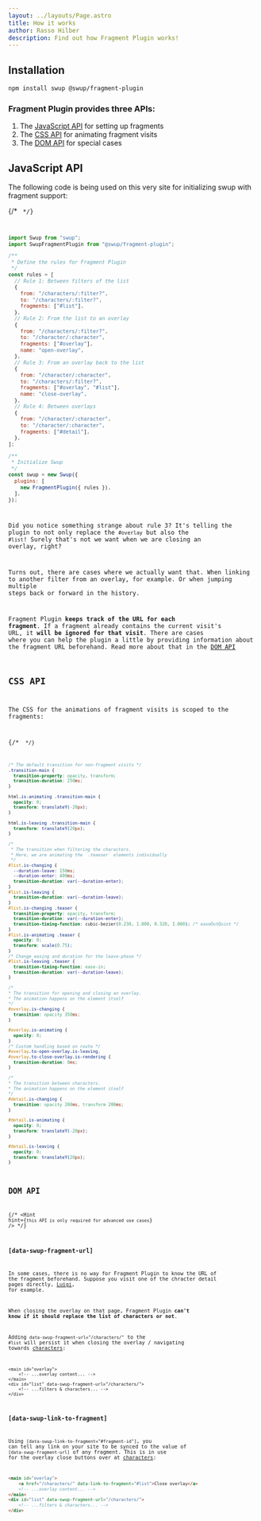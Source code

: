 ```yaml
---
layout: ../layouts/Page.astro
title: How it works
author: Rasso Hilber
description: Find out how Fragment Plugin works!
---
```






## Installation

```bash
npm install swup @swup/fragment-plugin
```

### Fragment Plugin provides three APIs:

1. The [JavaScript API](#javascript-api) for setting up fragments
2. The [CSS API](#css-api) for animating fragment visits
3. The [DOM API](#dom-api) for special cases

## JavaScript API

The following code is being used on this very site for initializing swup with fragment support:

{/* <Code code={JS} lang="js" /> */}
```js
import Swup from "swup";
import SwupFragmentPlugin from "@swup/fragment-plugin";

/**
 * Define the rules for Fragment Plugin
 */
const rules = [
  // Rule 1: Between filters of the list
  {
    from: "/characters/:filter?",
    to: "/characters/:filter?",
    fragments: ["#list"],
  },
  // Rule 2: From the list to an overlay
  {
    from: "/characters/:filter?",
    to: "/character/:character",
    fragments: ["#overlay"],
    name: "open-overlay",
  },
  // Rule 3: From an overlay back to the list
  {
    from: "/character/:character",
    to: "/characters/:filter?",
    fragments: ["#overlay", "#list"],
    name: "close-overlay",
  },
  // Rule 4: Between overlays
  {
    from: "/character/:character",
    to: "/character/:character",
    fragments: ["#detail"],
  },
];

/**
 * Initialize Swup
 */
const swup = new Swup({
  plugins: [
    new FragmentPlugin({ rules }),
  ],
});
```

Did you notice something strange about rule 3? It's telling the plugin to
not only replace the `#overlay` but also the `#list`! Surely that's
not we want when we are closing an overlay, right?

Turns out, there are cases where we actually want that. When linking to another
filter from an overlay, for example. Or when jumping multiple steps back or forward
in the history.

Fragment Plugin **keeps track of the URL for each fragment**. If a fragment already
contains the current visit's URL, it **will be ignored for that visit**. There are cases where
you can help the plugin a little by providing information about the fragment URL beforehand.
Read more about that in the [DOM API](#dom-api)

## CSS API

The CSS for the animations of fragment visits is scoped to the fragments:

{/* <Code code={CSS} lang="css" /> */}
```css
/* The default transition for non-fragment visits */
.transition-main {
  transition-property: opacity, transform;
  transition-duration: 250ms;
}

html.is-animating .transition-main {
  opacity: 0;
  transform: translateY(-20px);
}

html.is-leaving .transition-main {
  transform: translateY(20px);
}

/*
 * The transition when filtering the characters.
 * Here, we are animating the `.teaeser` elements individually
 */
#list.is-changing {
  --duration-leave: 150ms;
  --duration-enter: 400ms;
  transition-duration: var(--duration-enter);
}
#list.is-leaving {
  transition-duration: var(--duration-leave);
}
#list.is-changing .teaser {
  transition-property: opacity, transform;
  transition-duration: var(--duration-enter);
  transition-timing-function: cubic-bezier(0.230, 1.000, 0.320, 1.000); /* easeOutQuint */
}
#list.is-animating .teaser {
  opacity: 0;
  transform: scale(0.75);
}
/* Change easing and duration for the leave-phase */
#list.is-leaving .teaser {
  transition-timing-function: ease-in;
  transition-duration: var(--duration-leave);
}

/*
* The transition for opening and closing an overlay.
* The animation happens on the element itself
*/
#overlay.is-changing {
  transition: opacity 350ms;
}

#overlay.is-animating {
  opacity: 0;
}
/* Custom handling based on route */
#overlay.to-open-overlay.is-leaving,
#overlay.to-close-overlay.is-rendering {
  transition-duration: 0ms;
}

/*
* The transition between characters.
* The animation happens on the element itself
*/
#detail.is-changing {
  transition: opacity 200ms, transform 200ms;
}

#detail.is-animating {
  opacity: 0;
  transform: translateY(-20px);
}

#detail.is-leaving {
  opacity: 0;
  transform: translateY(20px);
}
```

## DOM API

{/* <Hint hint={`this API is only required for advanced use cases`} /> */}

### [data-swup-fragment-url]

In some cases, there is no way for Fragment Plugin to know the URL of the
fragment beforehand. Suppose you visit one of the chracter detail pages
directly, <a href="/character/luigi/" target="_blank">Luigi</a>, for
example.

When closing the overlay on that page, Fragment Plugin **can't know if it
should replace the list of characters or not**.

Adding `data-swup-fragment-url="/characters/"` to the `#list` will persist
it when closing the overlay / navigating towards [characters](/characters/):

```astro title="/character/luigi/index.html" 'data-swup-fragment-url="/characters/"'
<main id="overlay">
	<!-- ...overlay content... -->
</main>
<div id="list" data-swup-fragment-url="/characters/">
	<!-- ...filters & characters... -->
</div>
```

### [data-swup-link-to-fragment]

Using `[data-swup-link-to-fragment="#fragment-id"]`, you can tell any link on your site to be synced to the value of `[data-swup-fragment-url]`
of any fragment. This is in use for the overlay close buttons over at [characters](/characters/):

```html title="/character/luigi/index.html" 'data-link-to-fragment="#list"'
<main id="overlay">
	<a href="/characters/" data-link-to-fragment="#list">Close overlay</a>
	<!-- ...overlay content... -->
</main>
<div id="list" data-swup-fragment-url="/characters/">
	<!-- ...filters & characters... -->
</div>
```